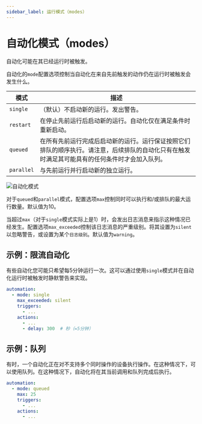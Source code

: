 ```yaml
---
sidebar_label: 运行模式（modes）
---
```


# 自动化模式（modes）

<p className="text-xl font-semibold">自动化可能在其已经运行时被触发。</p>

自动化的`mode`配置选项控制当自动化在来自先前触发的动作仍在运行时被触发会发生什么。

| 模式 | 描述 |
| --- | --- |
|`single`|	（默认）不启动新的运行。发出警告。
|`restart`|	在停止先前运行后启动新的运行。自动化仅在满足条件时重新启动。
|`queued`|	在所有先前运行完成后启动新的运行。运行保证按照它们排队的顺序执行。请注意，后续排队的自动化只有在触发时满足其可能具有的任何条件时才会加入队列。
|`parallel`|	与先前运行并行启动新的独立运行。

![自动化模式](./img/modes_1.png)

对于`queued`和`parallel`模式，配置选项`max`控制同时可以执行和/或排队的最大运行数量。默认值为10。

当超过`max`（对于`single`模式实际上是1）时，会发出日志消息来指示这种情况已经发生。配置选项`max_exceeded`控制该日志消息的严重级别。将其设置为`silent`以忽略警告，或设置为某个`日志级别`。默认值为`warning`。

## 示例：限流自动化 

有些自动化您可能只希望每5分钟运行一次。这可以通过使用`single`模式并在自动化运行时被触发时静默警告来实现。

```yaml
automation:
  - mode: single
    max_exceeded: silent
    triggers:
      - ...
    actions:
      - ...
      - delay: 300  # 秒（=5分钟）
```

## 示例：队列 

有时，一个自动化正在对不支持多个同时操作的设备执行操作。在这种情况下，可以使用队列。在这种情况下，自动化将在其当前调用和队列完成后执行。

```yaml
automation:
  - mode: queued
    max: 25
    triggers:
      - ...
    actions:
      - ...
```


